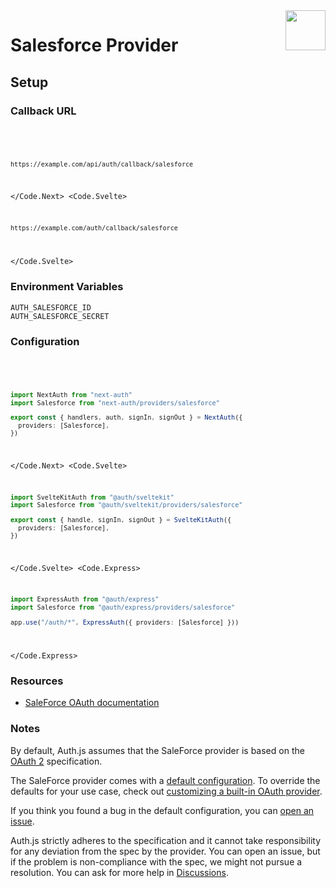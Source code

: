 
<img align="right" src="/img/providers/saleforce.svg" height="64" width="64" />

# Salesforce Provider

## Setup

### Callback URL

<Code>
  <Code.Next>

```bash
https://example.com/api/auth/callback/salesforce
```

  </Code.Next>
  <Code.Svelte>

```bash
https://example.com/auth/callback/salesforce
```

  </Code.Svelte>
</Code>

### Environment Variables

```
AUTH_SALESFORCE_ID
AUTH_SALESFORCE_SECRET
```

### Configuration

<Code>
  <Code.Next>

```ts filename="/auth.ts"
import NextAuth from "next-auth"
import Salesforce from "next-auth/providers/salesforce"

export const { handlers, auth, signIn, signOut } = NextAuth({
  providers: [Salesforce],
})
```

  </Code.Next>
  <Code.Svelte>

```ts filename="/src/auth.ts"
import SvelteKitAuth from "@auth/sveltekit"
import Salesforce from "@auth/sveltekit/providers/salesforce"

export const { handle, signIn, signOut } = SvelteKitAuth({
  providers: [Salesforce],
})
```

  </Code.Svelte>
  <Code.Express>

```ts filename="/src/app.ts"
import ExpressAuth from "@auth/express"
import Salesforce from "@auth/express/providers/salesforce"

app.use("/auth/*", ExpressAuth({ providers: [Salesforce] }))
```

  </Code.Express>
</Code>

### Resources

- [SaleForce OAuth documentation](https://help.salesforce.com/articleView?id=remoteaccess_authenticate.htm&type=5)

### Notes

By default, Auth.js assumes that the SaleForce provider is
based on the [OAuth 2](https://www.rfc-editor.org/rfc/rfc6749.html) specification.

<Callout>

The SaleForce provider comes with a [default configuration](https://github.com/nextauthjs/next-auth/blob/main/packages/core/src/providers/saleforce.ts).
To override the defaults for your use case, check out [customizing a built-in OAuth provider](https://authjs.dev/guides/providers/custom-provider#override-default-options).

</Callout>

If you think you found a bug in the default configuration, you can [open an issue](https://authjs.dev/new/provider-issue).

Auth.js strictly adheres to the specification and it cannot take responsibility for any deviation from
the spec by the provider. You can open an issue, but if the problem is non-compliance with the spec,
we might not pursue a resolution. You can ask for more help in [Discussions](https://authjs.dev/new/github-discussions).
